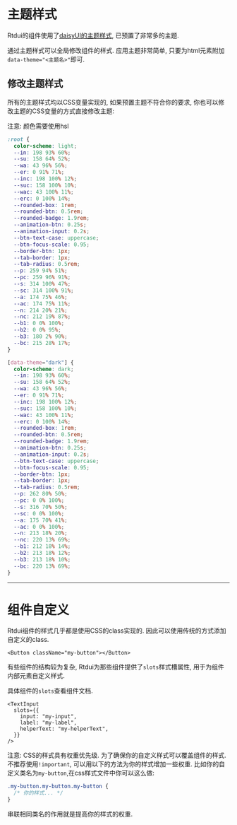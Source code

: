 
# 主题样式

Rtdui的组件使用了[daisyUI的主题样式](https://daisyui.com/docs/themes/), 已预置了非常多的主题.

<ThemeList />

通过主题样式可以全局修改组件的样式. 应用主题非常简单, 只要为html元素附加`data-theme="<主题名>"`即可.

## 修改主题样式

所有的主题样式均以CSS变量实现的, 如果预置主题不符合你的要求, 你也可以修改主题的CSS变量的方式直接修改主题:

注意: 颜色需要使用hsl

```css
:root {
  color-scheme: light;
  --in: 198 93% 60%;
  --su: 158 64% 52%;
  --wa: 43 96% 56%;
  --er: 0 91% 71%;
  --inc: 198 100% 12%;
  --suc: 158 100% 10%;
  --wac: 43 100% 11%;
  --erc: 0 100% 14%;
  --rounded-box: 1rem;
  --rounded-btn: 0.5rem;
  --rounded-badge: 1.9rem;
  --animation-btn: 0.25s;
  --animation-input: 0.2s;
  --btn-text-case: uppercase;
  --btn-focus-scale: 0.95;
  --border-btn: 1px;
  --tab-border: 1px;
  --tab-radius: 0.5rem;
  --p: 259 94% 51%;
  --pc: 259 96% 91%;
  --s: 314 100% 47%;
  --sc: 314 100% 91%;
  --a: 174 75% 46%;
  --ac: 174 75% 11%;
  --n: 214 20% 21%;
  --nc: 212 19% 87%;
  --b1: 0 0% 100%;
  --b2: 0 0% 95%;
  --b3: 180 2% 90%;
  --bc: 215 28% 17%;
}

[data-theme="dark"] {
  color-scheme: dark;
  --in: 198 93% 60%;
  --su: 158 64% 52%;
  --wa: 43 96% 56%;
  --er: 0 91% 71%;
  --inc: 198 100% 12%;
  --suc: 158 100% 10%;
  --wac: 43 100% 11%;
  --erc: 0 100% 14%;
  --rounded-box: 1rem;
  --rounded-btn: 0.5rem;
  --rounded-badge: 1.9rem;
  --animation-btn: 0.25s;
  --animation-input: 0.2s;
  --btn-text-case: uppercase;
  --btn-focus-scale: 0.95;
  --border-btn: 1px;
  --tab-border: 1px;
  --tab-radius: 0.5rem;
  --p: 262 80% 50%;
  --pc: 0 0% 100%;
  --s: 316 70% 50%;
  --sc: 0 0% 100%;
  --a: 175 70% 41%;
  --ac: 0 0% 100%;
  --n: 213 18% 20%;
  --nc: 220 13% 69%;
  --b1: 212 18% 14%;
  --b2: 213 18% 12%;
  --b3: 213 18% 10%;
  --bc: 220 13% 69%;
}
```

---

# 组件自定义

Rtdui组件的样式几乎都是使用CSS的class实现的. 因此可以使用传统的方式添加自定义的class.

```tsx
<Button className="my-button"></Button>
```

有些组件的结构较为复杂, Rtdui为那些组件提供了`slots`样式槽属性, 用于为组件内部元素自定义样式.

具体组件的`slots`查看组件文档.

```tsx
<TextInput
  slots={{
    input: "my-input",
    label: "my-label",
    helperText: "my-helperText",
  }}
/>
```

注意: CSS的样式具有权重优先级. 为了确保你的自定义样式可以覆盖组件的样式. 不推荐使用`!important`, 可以用以下的方法为你的样式增加一些权重. 比如你的自定义类名为`my-button`,在css样式文件中你可以这么做:

```css
.my-button.my-button.my-button {
  /* 你的样式... */
}
```

串联相同类名的作用就是提高你的样式的权重.
